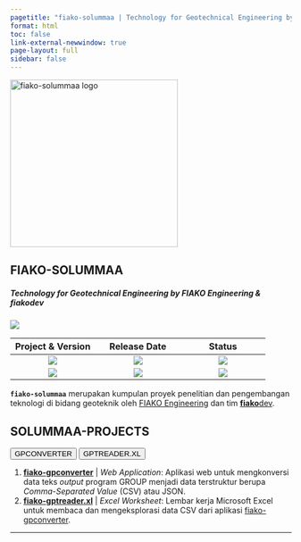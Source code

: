 ```yaml
---
pagetitle: "fiako-solummaa | Technology for Geotechnical Engineering by FIAKO Engineering"
format: html
toc: false
link-external-newwindow: true
page-layout: full
sidebar: false
---
```



::: {.text-center}
<img src="assets/fiako-solummaa.png" alt="fiako-solummaa logo" width="300" class="border border-dark rounded">
:::

::: {.text-center .mb-4}
# FIAKO-SOLUMMAA
##### Technology for Geotechnical Engineering by FIAKO Engineering & **fiako**dev
:::

::: {.text-center}

![](https://img.shields.io/badge/license-MIT-yellow)

:::

::: {.text-center .px-5}

Project & Version | Release Date | Status 
:-: | :-: | :-:
![](https://img.shields.io/github/v/release/fiakoenjiniring/gpconverter?color=informational&label=gpconverter&labelColor=blueviolet&logo=Plotly&style=flat-square) | ![](https://img.shields.io/github/release-date/fiakoenjiniring/gpconverter?color=black&label=release&labelColor=brown&logo=Plotly&logoColor=white) | ![](https://img.shields.io/badge/status-development-blueviolet)
![](https://img.shields.io/github/v/release/fiakoenjiniring/gptreader.xl?color=informational&label=gptreader%2Exl&labelColor=coral&logo=Microsoft%20Excel&style=flat-square) | ![](https://img.shields.io/github/release-date/fiakoenjiniring/gptreader.xl?color=black&label=release&labelColor=olive&logo=Microsoft%20Excel&logoColor=white) | ![](https://img.shields.io/badge/status-maintenance-brown)
:::

::: {.text-center}
**`fiako-solummaa`** merupakan kumpulan proyek penelitian dan pengembangan teknologi di bidang geoteknik oleh [FIAKO Engineering](https://fiako.engineering) dan tim [**fiako**dev](https://dev.fiako.engineering).
:::

::: {.text-center}
## SOLUMMAA-PROJECTS
:::

::: {.text-center}

[<button type="button" class="btn btn-primary m-1">GPCONVERTER</button>](/solummaa/gpconverter.qmd)
[<button type="button" class="btn btn-info m-1">GPTREADER.XL</button>](/solummaa/gptreader-xl.qmd)

:::

1. [**fiako-gpconverter**](/solummaa/gpconverter.qmd) | _Web Application_: Aplikasi web untuk mengkonversi data teks _output_ program GROUP menjadi data terstruktur berupa _Comma-Separated Value_ (CSV) atau JSON. 
2. [**fiako-gptreader.xl**](/solummaa/gptreader-xl.qmd) | _Excel Worksheet_: Lembar kerja Microsoft Excel untuk membaca dan mengeksplorasi data CSV dari aplikasi [fiako-gpconverter](/solummaa/gpconverter.qmd).

---


